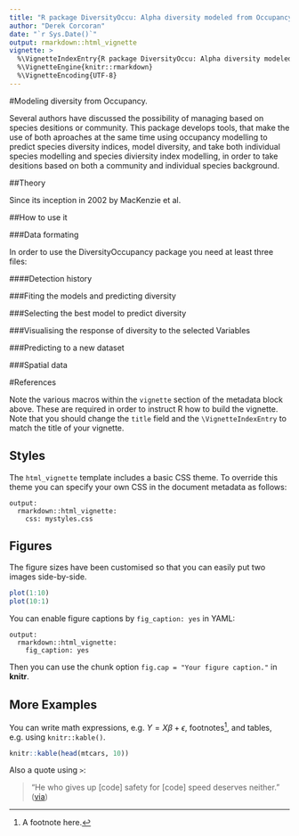 ```yaml
---
title: "R package DiversityOccu: Alpha diversity modeled from Occupancy"
author: "Derek Corcoran"
date: "`r Sys.Date()`"
output: rmarkdown::html_vignette
vignette: >
  %\VignetteIndexEntry{R package DiversityOccu: Alpha diversity modeled from Occupancy}
  %\VignetteEngine{knitr::rmarkdown}
  %\VignetteEncoding{UTF-8}
---
```


#Modeling diversity from Occupancy.

Several authors have discussed the possibility of managing based on species 
desitions or community. This package develops tools, that make the use of both 
aproaches at the same time using occupancy modelling to predict species diversity
indices, model diversity, and take both individual species modelling and species
diviersity index modelling, in order to take desitions based on both a community
and individual species background.

##Theory

Since its inception in 2002 by MacKenzie et al. 

##How to use it

###Data formating

In order to use the DiversityOccupancy package you need at least three files:

####Detection history

###Fiting the models and predicting diversity

###Selecting the best model to predict diversity

###Visualising the response of diversity to the selected Variables

###Predicting to a new dataset 

###Spatial data

#References

Note the various macros within the `vignette` section of the metadata block above. These are required in order to instruct R how to build the vignette. Note that you should change the `title` field and the `\VignetteIndexEntry` to match the title of your vignette.

## Styles

The `html_vignette` template includes a basic CSS theme. To override this theme you can specify your own CSS in the document metadata as follows:

    output: 
      rmarkdown::html_vignette:
        css: mystyles.css

## Figures

The figure sizes have been customised so that you can easily put two images side-by-side. 

```r
plot(1:10)
plot(10:1)
```

You can enable figure captions by `fig_caption: yes` in YAML:

    output:
      rmarkdown::html_vignette:
        fig_caption: yes

Then you can use the chunk option `fig.cap = "Your figure caption."` in **knitr**.

## More Examples

You can write math expressions, e.g. $Y = X\beta + \epsilon$, footnotes^[A footnote here.], and tables, e.g. using `knitr::kable()`.

```r
knitr::kable(head(mtcars, 10))
```

Also a quote using `>`:

> "He who gives up [code] safety for [code] speed deserves neither."
([via](https://twitter.com/hadleywickham/status/504368538874703872))
